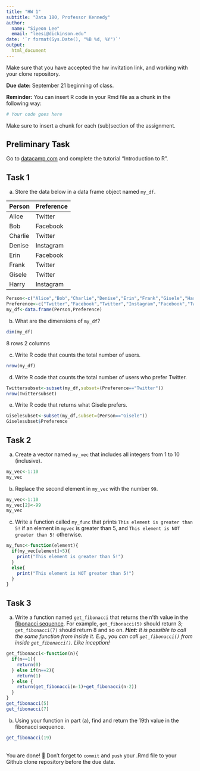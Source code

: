```yaml
---
title: "HW 1"
subtitle: "Data 180, Professor Kennedy"
author: 
  name: "Siyeon Lee"
  email: "leesi@dickinson.edu"
date: '`r format(Sys.Date(), "%B %d, %Y")`'
output: 
  html_document
---
```

Make sure that you have accepted the hw invitation link, and working with your clone repository.

**Due date:** September 21 beginning of class.

**Reminder:** You can insert R code in your Rmd file as a chunk in the following way:
```r
# Your code goes here
```
Make sure to insert a chunk for each (sub)section of the assignment.

## Preliminary Task
Go to [datacamp.com](https://datacamp.com) and complete the tutorial "Introduction to R".


## Task 1
a) Store the data below in a data frame object named `my_df`.


|Person | Preference|
|:------|:----------|
|Alice | Twitter |
| Bob | Facebook |
| Charlie | Twitter |
| Denise | Instagram |
| Erin | Facebook |
| Frank | Twitter |
| Gisele | Twitter |
| Harry | Instagram |

```r
Person<-c("Alice","Bob","Charlie","Denise","Erin","Frank","Gisele","Harry")
Preference<-c("Twitter","Facebook","Twitter","Instagram","Facebook","Twitter","Twitter","Instagram")
my_df<-data.frame(Person,Preference)
```

b) What are the dimensions of `my_df`? 
```r
dim(my_df)
```
8 rows 2 columns

c) Write R code that counts the total number of users.
```r
nrow(my_df)
```
d) Write R code that counts the total number of users who prefer Twitter.
```r
Twittersubset<-subset(my_df,subset=(Preference=="Twitter"))
nrow(Twittersubset)
```

e) Write R code that returns what Gisele prefers.
```r
Giselesubset<-subset(my_df,subset=(Person=="Gisele"))
Giselesubset$Preference
```
## Task 2
a) Create a vector named `my_vec` that includes all integers from 1 to 10 (inclusive).
```r
my_vec<-1:10
my_vec
```

b) Replace the second element in `my_vec` with the number `99`.
```r
my_vec<-1:10
my_vec[2]<-99
my_vec
```

c) Write a function called `my_func` that prints `This element is greater than 5!` if an element in `myvec` is greater than 5, and `This element is NOT greater than 5!` otherwise.
```r
my_func<-function(element){
  if(my_vec[element]>5){
    print("This element is greater than 5!")
  }
  else{
    print("This element is NOT greater than 5!")
  }
}

```
## Task 3
a. Write a function named `get_fibonacci` that returns the n'th value in the [fibonacci sequence](https://www.mathsisfun.com/numbers/fibonacci-sequence.html). For example, `get_fibonacci(5)` should return 3; `get_fibonacci(7)` should return 8 and so on. ***Hint:** It is possible to call the same function from inside it. E.g., you can call `get_fibonacci()` from inside `get_fibonacci()`. Like inception!*
```r
get_fibonacci<-function(n){
  if(n==1){
    return(0)
  } else if(n==2){
    return(1)
  } else {
    return(get_fibonacci(n-1)+get_fibonacci(n-2))
  }
}
get_fibonacci(5)
get_fibonacci(7)
```
b. Using your function in part (a), find and return the 19th value in the fibonacci sequence.
```r
get_fibonacci(19)
```

<br>
You are done! 🏁 Don't forget to `commit` and `push` your .Rmd file to your Github clone repository before the due date.
<br>

